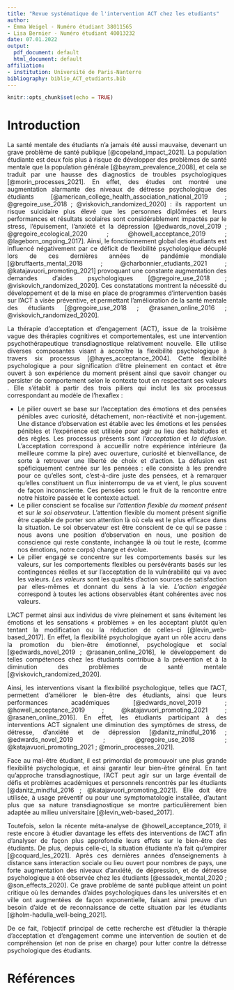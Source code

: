 ```yaml
---
title: "Revue systématique de l'intervention ACT chez les etudiants"
author:
- Emma Weigel - Numéro étudiant 38011565
- Lisa Bernier - Numéro étudiant 40013232
date: 07.01.2022
output:
  pdf_document: default
  html_document: default
affiliation:
- institution: Université de Paris-Nanterre
bibliography: biblio_ACT_etudiants.bib
---
```


```{=html}
<style>
body {
text-align: justify}
</style>
```
```r
knitr::opts_chunk$set(echo = TRUE)
```

# **Introduction**

La santé mentale des étudiants n'a jamais été aussi mauvaise, devenant un grave problème de santé publique [@copeland_impact_2021]. La population étudiante est deux fois plus à risque de développer des problèmes de santé mentale que la population générale [@bayram_prevalence_2008], et cela se traduit par une hausse des diagnostics de troubles psychologiques [@morin_processes_2021]. En effet, des études ont montré une augmentation alarmante des niveaux de détresse psychologique des étudiants [@american_college_health_association_national_2019 ; @gregoire_use_2018 ; @viskovich_randomized_2020] : ils rapportent un risque suicidaire plus élevé que les personnes diplômées et leurs performances et résultats scolaires sont considérablement impactés par le stress, l'épuisement, l'anxiété et la dépression [@edwards_novel_2019 ; @gregoire_ecological_2020 ; @howell_acceptance_2019 ; @lageborn_ongoing_2017]. Ainsi, le fonctionnement global des étudiants est influencé négativement par ce déficit de flexibilité psychologique décuplé lors de ces dernières années de pandémie mondiale [@bruffaerts_mental_2018 ; @charbonnier_etudiants_2021 ; @katajavuori_promoting_2021] provoquant une constante augmentation des demandes d'aides psychologiques [@gregoire_use_2018 ; @viskovich_randomized_2020]. Ces constatations montrent la nécessité du développement et de la mise en place de programmes d'intervention basés sur l'ACT à visée préventive, et permettant l'amélioration de la santé mentale des étudiants [@gregoire_use_2018 ; @rasanen_online_2016 ; @viskovich_randomized_2020].

La thérapie d'acceptation et d'engagement (ACT), issue de la troisième vague des thérapies cognitives et comportementales, est une intervention psychothérapeutique transdiagnostique relativement nouvelle. Elle utilise diverses composantes visant à accroître la flexibilité psychologique à travers six processus [@hayes_acceptance_2004]. Cette flexibilité psychologique a pour signification d'être pleinement en contact et être ouvert à son expérience du moment présent ainsi que savoir changer ou persister de comportement selon le contexte tout en respectant ses valeurs . Elle s'établit à partir des trois piliers qui inclut les six processus correspondant au modèle de l'hexaflex :

-   Le pilier ouvert se base sur l'acceptation des émotions et des pensées pénibles avec curiosité, détachement, non-réactivité et non-jugement. Une distance d'observation est établie avec les émotions et les pensées pénibles et l'expérience est utilisée pour agir au lieu des habitudes et des règles. Les processus présents sont *l'acceptation* et *la défusion*. L'acceptation correspond à accueillir notre expérience intérieure (la meilleure comme la pire) avec ouverture, curiosité et bienveillance, de sorte à retrouver une liberté de choix et d'action. La défusion est spéficiquement centrée sur les pensées : elle consiste à les prendre pour ce qu'elles sont, c'est-à-dire juste des pensées, et à remarquer qu'elles constituent un flux ininterrompu de va et vient, le plus souvent de façon inconsciente. Ces pensées sont le fruit de la rencontre entre notre histoire passée et le contexte actuel.
-   Le pilier conscient se focalise sur *l'attention flexible du moment présent* et sur *le soi observateur*. L'attention flexible du moment présent signifie être capable de porter son attention là où cela est le plus efficace dans la situation. Le soi observateur est être conscient de ce qui se passe : nous avons une position d'observation en nous, une position de conscience qui reste constante, inchangée là où tout le reste, (comme nos émotions, notre corps) change et évolue.
-   Le pilier engagé se concentre sur les comportements basés sur les valeurs, sur les comportements flexibles ou persévérants basés sur les contingences réelles et sur l'acceptation de la vulnérabilité qui va avec les valeurs. *Les valeurs* sont les qualités d'action sources de satisfaction par elles-mêmes et donnant du sens à la vie. *L'action engagée* correspond à toutes les actions observables étant cohérentes avec nos valeurs.

L'ACT permet ainsi aux individus de vivre pleinement et sans évitement les émotions et les sensations « problèmes » en les acceptant plutôt qu'en tentant la modification ou la réduction de celles-ci [@levin_web-based_2017]. En effet, la flexibilité psychologique ayant un rôle accru dans la promotion du bien-être émotionnel, psychologique et social [@edwards_novel_2019 ; @rasanen_online_2016], le développement de telles compétences chez les étudiants contribue à la prévention et à la diminution des problèmes de santé mentale [@viskovich_randomized_2020].

Ainsi, les interventions visant la flexibilité psychologique, telles que l'ACT, permettent d'améliorer le bien-être des étudiants, ainsi que leurs performances académiques [@edwards_novel_2019 ; @howell_acceptance_2019 ; @katajavuori_promoting_2021 ; @rasanen_online_2016]. En effet, les étudiants participant à des interventions ACT signalent une diminution des symptômes de stress, de détresse, d'anxiété et de dépression [@danitz_mindful_2016 ; @edwards_novel_2019 ; @gregoire_use_2018 ; @katajavuori_promoting_2021 ; @morin_processes_2021].

Face au mal-être étudiant, il est primordial de promouvoir une plus grande flexibilité psychologique, et ainsi garantir leur bien-être général. En tant qu'approche transdiagnostique, l'ACT peut agir sur un large éventail de défis et problèmes académiques et personnels rencontrés par les étudiants [@danitz_mindful_2016 ; @katajavuori_promoting_2021]. Elle doit être utilisée, à usage préventif ou pour une symptomatologie installée, d'autant plus que sa nature transdiagnostique se montre particulièrement bien adaptée au milieu universitaire [@levin_web-based_2017].

Toutefois, selon la récente méta-analyse de @howell_acceptance_2019, il reste encore à étudier davantage les effets des interventions de l'ACT afin d'analyser de façon plus approfondie leurs effets sur le bien-être des étudiants. De plus, depuis celle-ci, la situation étudiante n'a fait qu'empirer [@coquard_les_2021]. Après ces dernières années d'enseignements à distance sans interaction sociale ou lieu ouvert pour nombres de pays, une forte augmentation des niveaux d'anxiété, de dépression, et de détresse psychologique a été observée chez les étudiants [@essadek_mental_2020 ; @son_effects_2020]. Ce grave problème de santé publique atteint un point critique où les demandes d'aides psychologiques dans les universités et en ville ont augmentées de façon exponentielle, faisant ainsi preuve d'un besoin d'aide et de reconnaissance de cette situation par les étudiants [@holm-hadulla_well-being_2021].

De ce fait, l'objectif principal de cette recherche est d'étudier la thérapie d'acceptation et d'engagement comme une intervention de soutien et de compréhension (et non de prise en charge) pour lutter contre la détresse psychologique des étudiants.

# **Références**
